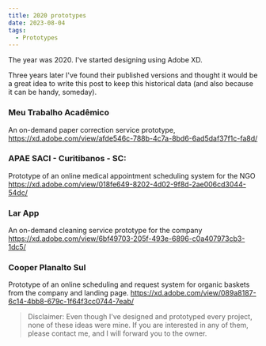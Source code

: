 ```yaml
---
title: 2020 prototypes
date: 2023-08-04
tags:
  - Prototypes
---
```


The year was 2020. I've started designing using Adobe XD.

Three years later I've found their published versions and thought it would be a great idea to write this post to keep this historical data (and also because it can be handy, someday).

### Meu Trabalho Acadêmico
An on-demand paper correction service prototype,
https://xd.adobe.com/view/afde546c-788b-4c7a-8bd6-6ad5daf37f1c-fa8d/

### APAE SACI - Curitibanos - SC:
Prototype of an online medical appointment scheduling system for the NGO
https://xd.adobe.com/view/018fe649-8202-4d02-9f8d-2ae006cd3044-54dc/

### Lar App
An on-demand cleaning service prototype for the company
https://xd.adobe.com/view/6bf49703-205f-493e-6896-c0a407973cb3-1dc5/

### Cooper Planalto Sul
Prototype of an online scheduling and request system for organic baskets from the company and landing page.
https://xd.adobe.com/view/089a8187-6c14-4bb8-679c-1f64f3cc0744-7eab/


> Disclaimer: Even though I've designed and prototyped every project, none of these ideas were mine. If you are interested in any of them, please contact me, and I will forward you to the owner.